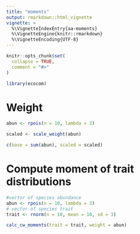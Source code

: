 ```yaml
---
title: "moments"
output: rmarkdown::html_vignette
vignette: >
  %\VignetteIndexEntry{aa-moments}
  %\VignetteEngine{knitr::rmarkdown}
  %\VignetteEncoding{UTF-8}
---
```


```r
knitr::opts_chunk$set(
  collapse = TRUE,
  comment = "#>"
)
```

```r
library(ecocom)
```

# Weight

```r
abun <- rpois(n = 10, lambda = 3)

scaled <- scale_weight(abun)

c(base = sum(abun), scaled = scaled)
```


# Compute moment of trait distributions

```r
#vector of species abundance
abun <- rpois(n = 10, lambda = 3)
# vector of species trait
trait <- rnorm(n = 10, mean = 10, sd = 3)

calc_cw_moments(trait = trait, weight = abun)
```


